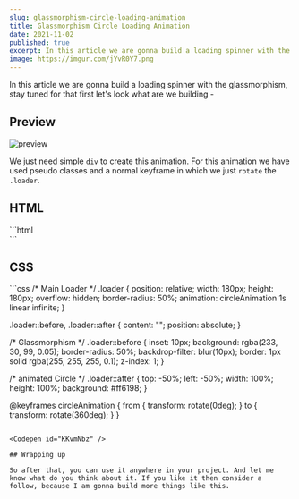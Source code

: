 ```yaml
---
slug: glassmorphism-circle-loading-animation
title: Glassmorphism Circle Loading Animation
date: 2021-11-02
published: true
excerpt: In this article we are gonna build a loading spinner with the glassmorphism with transform rotations
image: https://imgur.com/jYvR0Y7.png
---
```


In this article we are gonna build a loading spinner with the glassmorphism, stay tuned for that first let's look what are we building -

## Preview
![preview](https://i.imgur.com/xPPG8l8.gif)

We just need simple `div` to create this animation. For this animation we have used pseudo classes and a normal keyframe in which we just `rotate` the `.loader`.

## HTML

<CodeTitle lang="html" title="index.html" />
```html
<div class="loader"></div>
```

## CSS

<CodeTitle lang="css" title="styles.css" />
```css
/* Main Loader */
.loader {
  position: relative;
  width: 180px;
  height: 180px;
  overflow: hidden;
  border-radius: 50%;
  animation: circleAnimation 1s linear infinite;
}

.loader::before,
.loader::after {
  content: "";
  position: absolute;
}

/* Glassmorphism */
.loader::before {
  inset: 10px;
  background: rgba(233, 30, 99, 0.05);
  border-radius: 50%;
  backdrop-filter: blur(10px);
  border: 1px solid rgba(255, 255, 255, 0.1);
  z-index: 1;
}

/* animated Circle */
.loader::after {
  top: -50%;
  left: -50%;
  width: 100%;
  height: 100%;
  background: #ff6198;
}

@keyframes circleAnimation {
  from {
    transform: rotate(0deg);
  }
  to {
    transform: rotate(360deg);
  }
}
```

<Codepen id="KKvmNbz" />

## Wrapping up

So after that, you can use it anywhere in your project. And let me know what do you think about it. If you like it then consider a follow, because I am gonna build more things like this.
